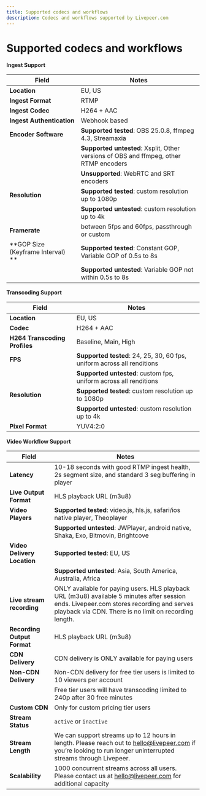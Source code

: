 ```yaml
---
title: Supported codecs and workflows
description: Codecs and workflows supported by Livepeer.com
---
```


# Supported codecs and workflows 

**Ingest Support**

| Field                             | Notes                                                                                 |
| --------------------------------- | ------------------------------------------------------------------------------------- |
| **Location**                      | EU, US                                                                                |
| **Ingest Format**                 | RTMP                                                                                  |
| **Ingest Codec**                  | H264 + AAC                                                                            |
| **Ingest Authentication**         | Webhook based                                                                         |
| **Encoder Software**              | **Supported tested**: OBS 25.0.8, ffmpeg 4.3, Streamaxia                              |
|                                   | **Supported untested**: Xsplit, Other versions of OBS and ffmpeg, other RTMP encoders |
|                                   | **Unsupported**: WebRTC and SRT encoders                                              |
| **Resolution**                    | **Supported tested**: custom resolution up to 1080p                                   |
|                                   | **Supported untested**: custom resolution up to 4k                                    |
| **Framerate**                     | between 5fps and 60fps, passthrough or custom                                         |
| **GOP Size (Keyframe Interval) ** | **Supported tested**: Constant GOP, Variable GOP of 0.5s to 8s                        |
|                                   | **Supported untested**: Variable GOP not within 0.5s to 8s                            |

**Transcoding Support**

| Field                         | Notes                                                                   |
| ----------------------------- | ----------------------------------------------------------------------- |
| **Location**                  | EU, US                                                                  |
| **Codec**                     | H264 + AAC                                                              |
| **H264 Transcoding Profiles** | Baseline, Main, High                                                    |
| **FPS**                       | **Supported tested**: 24, 25, 30, 60 fps, uniform across all renditions |
|                               | **Supported untested**: custom fps, uniform across all renditions       |
| **Resolution**                | **Supported tested**: custom resolution up to 1080p                     |
|                               | **Supported untested**: custom resolution up to 4k                      |
| **Pixel Format**              | YUV4:2:0                                                                |

**Video Workflow Support**

| Field                       | Notes                                                                                                                                                       |
| --------------------------- | ----------------------------------------------------------------------------------------------------------------------------------------------------------- |
| **Latency**                 | 10-18 seconds with good RTMP ingest health, 2s segment size, and standard 3 seg buffering in player                                                         |
| **Live Output Format**      | HLS playback URL (m3u8)                                                                                                                                     |                                                                                                                                  |
| **Video Players**           | **Supported tested**: video.js, hls.js, safari/ios native player, Theoplayer                                                                                |
|                             | **Supported untested**: JWPlayer, android native, Shaka, Exo, Bitmovin, Brightcove                                                                          |
| **Video Delivery Location** | **Supported tested**: EU, US                                                                                                                                |
|                             | **Supported untested**: Asia, South America, Australia, Africa                                                                                              |
| **Live stream recording**   | ONLY available for paying users. HLS playback URL (m3u8) available 5 minutes after session ends. Livepeer.com stores recording and serves playback via CDN. There is no limit on recording length. |
| **Recording Output Format** | HLS playback URL (m3u8)   
| **CDN Delivery**            | CDN delivery is ONLY available for paying users                                                                                                             |
| **Non-CDN Delivery**        | Non-CDN delivery for free tier users is limited to 10 viewers per account                                                                                |
|                             | Free tier users will have transcoding limited to 240p after 30 free minutes                                                                                 |
| **Custom CDN**              | Only for custom pricing tier users                                                                                                                          |
| **Stream Status**           | `active` or `inactive`                                                                                                                                      |
| **Stream Length**           | We can support streams up to 12 hours in length. Please reach out to hello@livepeer.com if you’re looking to run longer uninterrupted streams through Livepeer.                                                                                                                                               |
| **Scalability**             | 1000 concurrent streams across all users. Please contact us at hello@livepeer.com for additional capacity                                                           |
